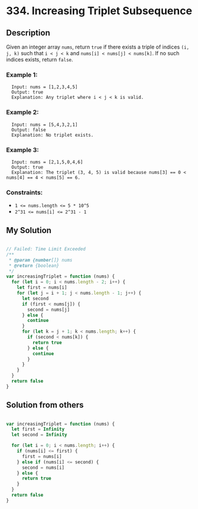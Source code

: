 # 334. Increasing Triplet Subsequence

## Description
Given an integer array `nums`, return `true` if there exists a triple of indices `(i, j, k)` such that `i < j < k` and `nums[i] < nums[j] < nums[k]`. If no such indices exists, return `false`.

### Example 1:
```
  Input: nums = [1,2,3,4,5]
  Output: true
  Explanation: Any triplet where i < j < k is valid.
```

### Example 2:
```
  Input: nums = [5,4,3,2,1]
  Output: false
  Explanation: No triplet exists.
```

### Example 3:
```
  Input: nums = [2,1,5,0,4,6]
  Output: true
  Explanation: The triplet (3, 4, 5) is valid because nums[3] == 0 < nums[4] == 4 < nums[5] == 6.
```

### Constraints:
- `1 <= nums.length <= 5 * 10^5`
- `2^31 <= nums[i] <= 2^31 - 1`

## My Solution
```js

// Failed: Time Limit Exceeded
/**
 * @param {number[]} nums
 * @return {boolean}
 */
var increasingTriplet = function (nums) {
  for (let i = 0; i < nums.length - 2; i++) {
    let first = nums[i]
    for (let j = i + 1; j < nums.length - 1; j++) {
      let second
      if (first < nums[j]) {
        second = nums[j]
      } else {
        continue
      }
      for (let k = j + 1; k < nums.length; k++) {
        if (second < nums[k]) {
          return true
        } else {
          continue
        }
      }
    }
  }
  return false
}

```

## Solution from others
```js

var increasingTriplet = function (nums) {
  let first = Infinity
  let second = Infinity

  for (let i = 0; i < nums.length; i++) {
    if (nums[i] <= first) {
      first = nums[i]
    } else if (nums[i] <= second) {
      second = nums[i]
    } else {
      return true
    }
  }
  return false
}

```